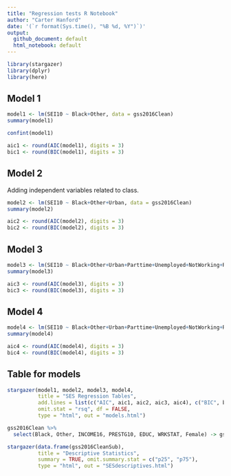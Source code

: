```yaml
---
title: "Regression tests R Notebook"
author: "Carter Hanford"
date: '(`r format(Sys.time(), "%B %d, %Y")`)'
output: 
  github_document: default
  html_notebook: default 
---
```


```r
library(stargazer)
library(dplyr)
library(here)
```

## Model 1

```r
model1 <- lm(SEI10 ~ Black+Other, data = gss2016Clean)
summary(model1)
```

```r
confint(model1)
```

```r
aic1 <- round(AIC(model1), digits = 3)
bic1 <- round(BIC(model1), digits = 3)
```

## Model 2

Adding independent variables related to class. 

```r
model2 <- lm(SEI10 ~ Black+Other+Urban, data = gss2016Clean)
summary(model2)
```

```r
aic2 <- round(AIC(model2), digits = 3)
bic2 <- round(BIC(model2), digits = 3)
```

## Model 3

```r
model3 <- lm(SEI10 ~ Black+Other+Urban+Parttime+Unemployed+NotWorking+Retired+AtSchool+INCOME16, data = gss2016Clean)
summary(model3)
```

```r
aic3 <- round(AIC(model3), digits = 3)
bic3 <- round(BIC(model3), digits = 3)
```

## Model 4

```r
model4 <- lm(SEI10 ~ Black+Other+Urban+Parttime+Unemployed+NotWorking+Retired+AtSchool+INCOME16+Female+EDUC, data = gss2016Clean)
summary(model4)
```

```r
aic4 <- round(AIC(model4), digits = 3)
bic4 <- round(BIC(model4), digits = 3)
```

## Table for models

```r
stargazer(model1, model2, model3, model4, 
          title = "SES Regression Tables",
          add.lines = list(c("AIC", aic1, aic2, aic3, aic4), c("BIC", bic1, bic2, bic3, bic4)),
          omit.stat = "rsq", df = FALSE,
          type = "html", out = "models.html")
```

```r
gss2016Clean %>%
  select(Black, Other, INCOME16, PRESTG10, EDUC, WRKSTAT, Female) -> gss2016CleanSub
```

```r
stargazer(data.frame(gss2016CleanSub),
          title = "Descriptive Statistics",
          summary = TRUE, omit.summary.stat = c("p25", "p75"),
          type = "html", out = "SESdescriptives.html")
```

